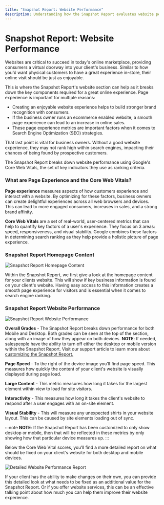 ```yaml
---
title: "Snapshot Report: Website Performance"
description: Understanding how the Snapshot Report evaluates website performance using Google's Core Web Vitals
---
```


# Snapshot Report: Website Performance

Websites are critical to succeed in today's online marketplace, providing consumers a virtual doorway into your client's business. Similar to how you'd want physical customers to have a great experience in-store, their online visit should be just as enjoyable. 

This is where the Snapshot Report's website section can help as it breaks down the key components required for a great online experience. Page experience is important for multiple reasons:

- Creating an enjoyable website experience helps to build stronger brand recognition with consumers. 
- If the business owner runs an ecommerce enabled website, a smooth page experience can lead to an increase in online sales. 
- These page experience metrics are important factors when it comes to Search Engine Optimization (SEO) strategies. 

That last point is vital for business owners. Without a good website experience, they may not rank high within search engines, impacting their chances of being found by prospective customers. 

The Snapshot Report breaks down website performance using Google's Core Web Vitals, the set of key indicators they use as ranking criteria. 

### What are Page Experience and the Core Web Vitals?

**Page experience** measures aspects of how customers experience and interact with a website. By optimizing for these factors, business owners can create delightful experiences across all web browsers and devices. This can lead to more engaged consumers, increases in sales, and a strong brand affinity. 

**Core Web Vitals** are a set of real-world, user-centered metrics that can help to quantify key factors of a user's experience. They focus on 3 areas: speed, responsiveness, and visual stability. Google combines these factors in determining search ranking as they help provide a holistic picture of page experience. 

### Snapshot Report Homepage Content

![Snapshot Report Homepage Content](./img/snapshot-report/website-homepage-content.jpg)

Within the Snapshot Report, we first give a look at the homepage content for your clients website. This will show if key business information is found on your client's website. Having easy access to this information creates a smooth page experience for visitors and is essential when it comes to search engine ranking. 

### Snapshot Report Website Performance

![Snapshot Report Website Performance](./img/snapshot-report/website-performance-metrics.jpg)

**Overall Grades** - The Snapshot Report breaks down performance for both Mobile and Desktop. Both grades can be seen at the top of the section, along with an image of how they appear on both devices. **NOTE**: If needed, salespeople have the ability to turn off either the desktop or mobile version within the Snapshot Report. Visit our support article to learn more about [customizing the Snapshot Report.](/customizing-snapshot-report)

**Page Speed** - To the right of the device image you'll find page speed. This measures how quickly the content of your client's website is visually displayed during page load. 

**Large Content** - This metric measures how long it takes for the largest element within view to load for site visitors. 

**Interactivity** - This measures how long it takes the client's website to respond after a user engages with an on-site element. 

**Visual Stability** - This will measure any unexpected shirts in your website layout. This can be caused by site elements loading out of sync. 

:::note
**NOTE**: If the Snapshot Report has been customized to only show desktop or mobile, then that will be reflected in these metrics by only showing how that particular device measures up. 
:::

Below the Core Web Vital scores, you'll find a more detailed report on what should be fixed on your client's website for both desktop and mobile devices. 

![Detailed Website Performance Report](./img/snapshot-report/website-detailed-report.jpg)

If your client has the ability to make changes on their own, you can provide this detailed look at what needs to be fixed as an additional value for the Snapshot Report. Or if you offer website services, this can be an effective talking point about how much you can help them improve their website experience.